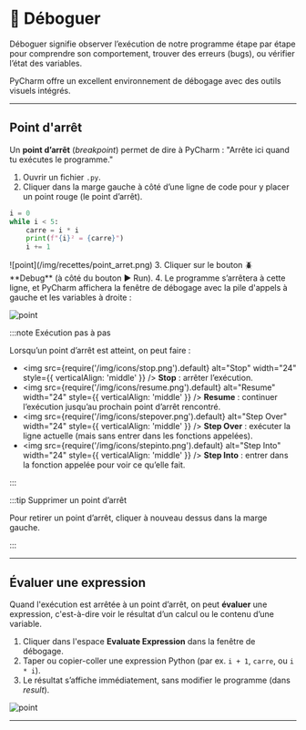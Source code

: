 # 🐞 Déboguer

Déboguer signifie observer l’exécution de notre programme étape par étape pour comprendre son comportement, trouver des erreurs (bugs), ou vérifier l’état des variables.

PyCharm offre un excellent environnement de débogage avec des outils visuels intégrés.

---

## Point d'arrêt

Un **point d’arrêt** (*breakpoint*) permet de dire à PyCharm : "Arrête ici quand tu exécutes le programme."

1. Ouvrir un fichier `.py`.
2. Cliquer dans la marge gauche à côté d’une ligne de code pour y placer un point rouge (le point d’arrêt).
<Row>
<Column>

```python showLineNumbers
i = 0
while i < 5:
    carre = i * i
    print(f"{i}² = {carre}")
    i += 1
```

</Column>

<Column>
    ![point](/img/recettes/point_arret.png)
</Column>
</Row>
3. Cliquer sur le bouton 🪲 **Debug** (à côté du bouton ▶ Run).
4. Le programme s’arrêtera à cette ligne, et PyCharm affichera la fenêtre de débogage
avec la pile d'appels à gauche et les variables à droite :

![point](/img/recettes/pile_variables.png)



:::note Exécution pas à pas

Lorsqu’un point d’arrêt est atteint, on peut faire :

- <img src={require('/img/icons/stop.png').default} alt="Stop" width="24" style={{ verticalAlign: 'middle' }} /> **Stop** : arrêter l’exécution.
- <img src={require('/img/icons/resume.png').default} alt="Resume" width="24" style={{ verticalAlign: 'middle' }} /> **Resume** : continuer l’exécution jusqu’au prochain point d’arrêt rencontré.
- <img src={require('/img/icons/stepover.png').default} alt="Step Over" width="24" style={{ verticalAlign: 'middle' }} /> **Step Over** : exécuter la ligne actuelle (mais sans entrer dans les fonctions appelées).
- <img src={require('/img/icons/stepinto.png').default} alt="Step Into" width="24" style={{ verticalAlign: 'middle' }} /> **Step Into** : entrer dans la fonction appelée pour voir ce qu’elle fait.

:::

:::tip Supprimer un point d’arrêt

Pour retirer un point d’arrêt, cliquer à nouveau dessus dans la marge gauche.

:::

---

## Évaluer une expression

Quand l'exécution est arrêtée à un point d’arrêt, on peut **évaluer** une expression, c'est-à-dire voir le résultat d’un calcul ou le contenu d’une variable.

1. Cliquer dans l'espace **Evaluate Expression** dans la fenêtre de débogage.
2. Taper ou copier-coller une expression Python (par ex. `i + 1`, `carre`, ou `i * i`).
3. Le résultat s’affiche immédiatement, sans modifier le programme (dans *result*).

![point](/img/recettes/evaluate_expression.png)

---